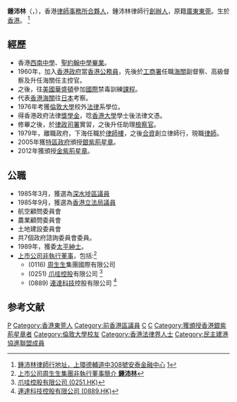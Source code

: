 {{Infobox_officeholder
| name = 鍾沛林<br>Chung Pui-lam
| image=
| office1 = [[立法局|香港立法局議員]]
| term_start1 = 1985年10月30日
| term_end1 = 1991年8月22日
| constituency1 = [[九龍西選區|深水埗選舉團]]
| birth_date={{birth date and age|1940|10|11}}
| birth_place={{HKG-1910}}
| death_date=
| death_place=
| spouse =
| party=[[香港勵進會|香港勵進會]]（1985年－1990年）<br>{{LDF/short}}（1990年－1997年）<br>{{HKPA/short}}（1997年－2005年）<br>{{DAB/short}}（2005年－）
| educate=
* 倫敦大學榮譽法學士
* 香港大學高級法學文憑
}}
'''鍾沛林'''{{OBE}}{{GBSHK}}{{SBSHK}}{{JP}}（{{lang-en|'''Chung Pui-lam'''}}，{{bd|1940年|10月11日|catIdx=Z鍾}}），香港[[律師事務所|律師事務所]][[合伙企業|合夥人]]，鍾沛林律師行[[創辦人|創辦人]]，原籍[[廣東|廣東]][[東莞|東莞]]。生於[[香港|香港]]。 <ref>[http://www.caao.org.hk/big5/public/memberlist/memberlist.asp?offset=20 鍾沛林律師行地址，上環德輔道中308號安泰金融中心] {{webarchive|url=https://web.archive.org/web/20040507235606/http://www.caao.org.hk/big5/Public/memberlist/memberlist.asp?offset=20 |date=2004-05-07 }}[http://www.hebwht.gov.cn/datalib/2004/Character/DL/DL-20040309192901]{{dead link|date=2018年4月 |bot=InternetArchiveBot |fix-attempted=yes }}</ref>

==經歷==
*香港[[西南中學|西南中學]]、[[聖約翰中學|聖約翰中學]][[畢業|畢業]]。
*1960年，加入[[香港殖民地時期#香港政府|香港政府]]當[[香港公務員|香港公務員]]，先後於[[工業貿易署|工商署]]任職[[海關|海關]]副督察、高級督察及升任海關任主控官。
*之後，往[[美國|美國]][[華盛頓|華盛頓]]參加[[國際|國際]]禁毒訓練[[課程|課程]]。
*代表[[香港海關|香港海關]]往[[日本|日本]]考察。
*1976年考獲[[倫敦大學|倫敦大學]]校外[[法律|法律]]系學位。
*得香港政府法律[[獎學金|獎學金]]，唸[[香港大學|香港大學]]學士後法律文憑。
*修畢之後，於[[律政司|律政司署]]實習，之後升任助理[[檢察官|檢察官]]。
*1979年，離職政府，下海任職於[[律師事務所|律師樓]]，之後[[合伙企業|合資]]創立律師行，現職[[律師|律師]]。
*2005年獲[[香港特別行政區政府|特區政府]]頒授[[銀紫荊星章|銀紫荊星章]]。
*2012年獲頒授[[金紫荊星章|金紫荊星章]]。

==公職==
* 1985年3月，獲選為[[深水埗|深水埗]][[區議員|區議員]]
* 1985年9月，獲選為[[香港立法局|香港立法局]][[議員|議員]]
* 航空顧問委員會
* 農業顧問委員會
* 土地建設委員會
* 共7個政府諮詢委員會委員。
* 1989年，獲委[[太平紳士|太平紳士]]。
* [[上市公司|上市公司]][[非執行董事|非執行董事]]，包括:<ref>[http://main.ednews.hk/listedco/listconews/sehk/20070420/00116/CWF106.pdf 上市公司周生生集團非執行董事簡介 '''鍾沛林''']{{dead link|date=2018年4月 |bot=InternetArchiveBot |fix-attempted=yes }}</ref>
** (0116) [[周生生|周生生]]集團國際有限公司
** (0251) [[爪哇控股|爪哇控股]]有限公司 <ref>[http://hk.biz.yahoo.com/p/hk/profile/index.html?s=0251.HK 爪哇控股有限公司 (0251.HK)]{{dead link|date=2018年4月 |bot=InternetArchiveBot |fix-attempted=yes }}</ref>
** (0889) [[連達科技|連達科技]]控股有限公司 <ref>[http://hk.biz.yahoo.com/p/hk/profile/index.html?s=0889.HK  連達科技控股有限公司 (0889.HK)]{{dead link|date=2018年4月 |bot=InternetArchiveBot |fix-attempted=yes }}</ref>

==参考文献==
<div class="references-small">
<references />
{{香港立法局議員 (1985-1988)}}
{{香港立法局議員 (1988-1991)}}

[[Category:鍾姓|P]]
[[Category:香港東莞人|Category:香港東莞人]]
[[Category:前香港區議員|Category:前香港區議員]]
[[Category:前香港立法局議員|C]]
[[Category:OBE勳銜|C]]
[[Category:獲頒授香港銀紫荊星章者|Category:獲頒授香港銀紫荊星章者]]
[[Category:倫敦大學校友|Category:倫敦大學校友]]
[[Category:香港法律界人士|Category:香港法律界人士]]
[[Category:民主建港協進聯盟成員|Category:民主建港協進聯盟成員]]